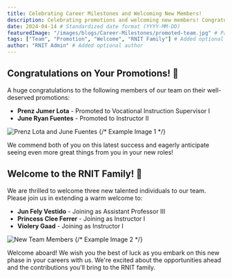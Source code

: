 ```yaml
---
title: Celebrating Career Milestones and Welcoming New Members!
description: Celebrating promotions and welcoming new members! Congratulations to Prenz Jumer Lota and June Ryan Fuentes on your promotions. Welcome to Jun Fely Vestido, Princess Clee Ferrer, and Violery Gaad!
date: 2024-04-14 # Standardized date format (YYYY-MM-DD)
featuredImage: "/images/blogs/Career-Milestones/promoted-team.jpg" # Path relative to /public
tags: ["Team", "Promotion", "Welcome", "RNIT Family"] # Added optional tags
author: "RNIT Admin" # Added optional author
---
```


## Congratulations on Your Promotions! 🎉

A huge congratulations to the following members of our team on their well-deserved promotions:

- **Prenz Jumer Lota** - Promoted to Vocational Instruction Supervisor I
- **June Ryan Fuentes** - Promoted to Instructor II

<Image
  src="/images/blogs/Career-Milestones/promoted-team.jpg"
  alt="Prenz Lota and June Fuentes"
  width={700}
  height={400}
/> {/* Example Image 1 */}

We commend both of you on this latest success and eagerly anticipate seeing even more great things from you in your new roles!

## Welcome to the RNIT Family! 👋

We are thrilled to welcome three new talented individuals to our team. Please join us in extending a warm welcome to:

- **Jun Fely Vestido** - Joining as Assistant Professor III
- **Princess Clee Ferrer** - Joining as Instructor I
- **Violery Gaad** - Joining as Instructor I

<Image
  src="/images/blogs/Career-Milestones/new-hires.jpg"
  alt="New Team Members"
  width={700}
  height={450}
/> {/* Example Image 2 */}

Welcome aboard! We wish you the best of luck as you embark on this new phase in your careers with us. We're excited about the opportunities ahead and the contributions you'll bring to the RNIT family.
